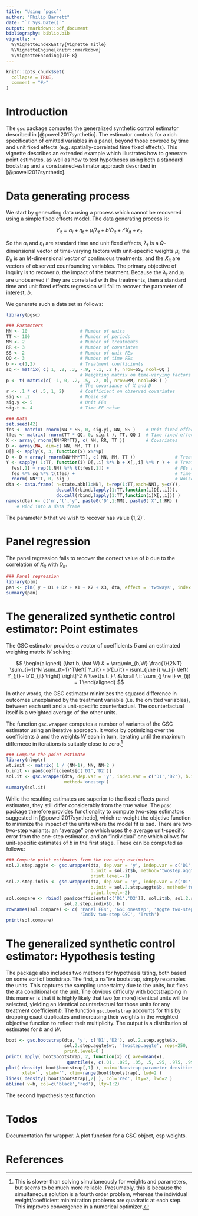 ```yaml
---
title: "Using `pgsc`"
author: "Philip Barrett"
date: "`r Sys.Date()`"
output: rmarkdown::pdf_document
bibliography: biblio.bib
vignette: >
  %\VignetteIndexEntry{Vignette Title}
  %\VignetteEngine{knitr::rmarkdown}
  %\VignetteEncoding{UTF-8}
---
```


```r
knitr::opts_chunk$set(
  collapse = TRUE,
  comment = "#>"
)
```

# Introduction

The `gsc` package computes the generalized synthetic control estimator described in [@powell2017synthetic].  The estimator controls for a rich specification of omitted variables in a panel, beyond those covered by time and unit fixed effects (e.g. spatially-correlated time fixed effects).  This vignette describes an extended example which illustrates how to generate point estimates, as well as how to test hypotheses using both a standard bootstrap and a constrained-estimator approach described in [@powell2017synthetic].

# Data generating process

We start by generating data using a process which cannot be recovered using a simple fixed effects model.  The data generating process is:

$$ Y_{it} = \alpha_i + \eta_t +  \mu_i ' \lambda_t + b ' D_{it} + r'X_{it} + \epsilon_{it}$$

So the $\alpha_i$ and $\eta_t$ are standard time and unit fixed effects, $\lambda_t$ is a $Q$-dimensional vector of time-varying factors with unit-specific weights $\mu_i$, the $D_{it}$ is an $M$-dimensional vector of continuous treatments, and the $X_{it}$ are vectors of observed counfounding variables.  The primary objective of inquiry is to recover $b$, the impact of the treatment.  Because the $\lambda_t$ and $\mu_i$ are unobserved if they are correlated with the treatments, then a standard time and unit fixed effects regression will fail to recover the parameter of interest, $b$.

We generate such a data set as follows:


```r

library(pgsc)

### Parameters
NN <- 10                    # Number of units
TT <- 100                   # Number of periods
MM <- 2                     # Number of treatments
RR <- 3                     # Number of covariates
SS <- 2                     # Number of unit FEs
QQ <- 3                     # Number of time FEs
b <- c(1,2)                 # Treatment coefficients
sq <- matrix( c( 1, .2, .3, -.9, -.1, .2 ), nrow=SS, ncol=QQ )
                            # Weighting matrix on time-varying factors
p <- t( matrix(c( -1, 0, .2, .5, .2, 0), nrow=MM, ncol=RR ) )  
                            # The covariance of X and D
r <- .1 * c( .5, 1, 2)      # Coefficient on observed covariates
sig <- .2                   # Noise sd
sig.y <- 5                  # Unit FEs
sig.t <- 4                  # Time FE noise

### Data
set.seed(42)
fes <- matrix( rnorm(NN * SS, 0, sig.y), NN, SS )    # Unit fixed effects
tfes <- matrix( rnorm(TT * QQ, 0, sig.t ), TT, QQ )  # Time fixed effects
X <- array( rnorm(NN*RR*TT), c( NN, RR, TT ))        # Covariates
D <- array(NA, dim=c( NN, MM, TT ))
D[] <- apply(X, 3, function(x) x%*%p) 
D <- D + array( rnorm(NN*MM*TT), c( NN, MM, TT ))               # Treatments, correl. w/ X
Y <- sapply( 1:TT, function(i) D[,,i] %*% b + X[,,i] %*% r ) +  # Treatment & covariates
  fes[,1] + rep(1,NN) %*% t(tfes[,1]) +                         # FEs and TFE
  fes %*% sq %*% t(tfes) +                                      # Time-unit interaction
  rnorm( NN*TT, 0, sig )                                        # Noise
dta <- data.frame( n=state.abb[1:NN], t=rep(1:TT,each=NN), y=c(Y),
                   do.call(rbind,lapply(1:TT,function(i)D[,,i])),
                   do.call(rbind,lapply(1:TT,function(i)X[,,i])) )
names(dta) <- c('n','t','y', paste0('D',1:MM), paste0('X',1:RR) )
    # Bind into a data frame
```

The parameter $b$ that we wish to recover has value $(1,2)'$.

# Panel regression

The panel regression fails to recover the correct value of $b$ due to the correlation of $X_{it}$ with $D_{it}$.

```r

### Panel regression
library(plm)
pan <- plm( y ~ D1 + D2 + X1 + X2 + X3, dta, effect = 'twoways', index = c('n','t'))
summary(pan)
```


# The generalized synthetic control estimator: Point estimates

The GSC estimator provides a vector of coefficients $\hat b$ and an estimated weighing matrix $W$ solving:

$$
\begin{aligned}
  (\hat b, \hat W) & = \arg\min_{b,W} \frac{1}{2NT} \sum_{i=1}^N \sum_{t=1}^T\left[ Y_{it} - b'D_{it} - \sum_{j\ne i} w_{ij} \left( Y_{jt} - b'D_{jt} \right)  \right]^2 \\
  \text{s.t. } \ &\forall \ i:  \sum_{j \ne i} w_{ij} = 1
\end{aligned}
$$

In other words, the GSC estimator minimizes the squared difference in outcomes unexplained by the treatment variable (i.e. the omitted variables), between each unit and a unit-specific counterfactual.  The counterfactual itself is a weighted average of the other units.

The function `gsc.wrapper` computes a number of variants of the GSC estimator using an iterative approach.  It works by optimizing over the coefficients $b$ and the weights $W$ each in turn, iterating until the maximum differnece in iterations is suitably close to zero.[^1]

[^1]: This is slower than solving simultaneously for weights and parameters, but seems to be much more reliable. Presumably, this is because the simultaneous solution is a fourth order problem, whereas the individual weight/coefficient minimization problems are quadratic at each step.  This improves convergence in a numerical optimizer. 

```r

### Compute the point estimate
library(nloptr)
wt.init <- matrix( 1 / (NN-1), NN, NN-2 )
b.init <- pan$coefficients[c('D1','D2')]
sol.it <- gsc.wrapper(dta, dep.var = 'y', indep.var = c('D1','D2'), b.init = b.init, 
                      method='onestep')
summary(sol.it)
```

While the resulting estimates are superior to the fixed effects panel estimates, they still differ considerably from the true value.  The `pgsc` package therefore provides functionality to compute two-step estimators suggested in [@powell2017synthetic], which re-weight the objctive function to minimize the impact of the units where the model fit is bad.  There are two two-step variants: an "average" one which uses the average unit-specific error from the one-step estimator, and an "individual" one which allows for unit-specific estimates of $b$ in the first stage.  These can be computed as follows:

```r

### Compute point estimates from the two-step estimators
sol.2.step.aggte <- gsc.wrapper(dta, dep.var = 'y', indep.var = c('D1','D2'), 
                                b.init = sol.it$b, method='twostep.aggte', 
                                print.level=-1)
sol.2.step.indiv <- gsc.wrapper(dta, dep.var = 'y', indep.var = c('D1','D2'), 
                                b.init = sol.2.step.aggte$b, method='twostep.indiv', 
                                print.level=-2)
sol.compare <- rbind( pan$coefficients[c('D1','D2')], sol.it$b, sol.2.step.aggte$b, 
                      sol.2.step.indiv$b, b )
rownames(sol.compare) <- c( 'Panel FEs', 'GSC onestep', 'Aggte two-step GSC', 
                            'Indiv two-step GSC', 'Truth')
print(sol.compare)
```

# The generalized synthetic control estimator: Hypothesis testing

The package also includes two methods for hypothesis tsting, both based on some sort of bootstrap.  The first, a na\"ive bootstrap, simply resamples the units.  This captures the sampling uncertainty due to the units, but fixes the ata conditional on the unit.  The obvious difficulty with bootstrapping in this manner is that it is highly likely that two (or more) identical units will be selected, yielding an identical counterfactual for those units for any treatment coefficient $b$.  The function `gsc.bootstrap` accounts for this by dropping exact duplicates and increasing their weights in the weighted objective function to reflect their multiplicity.  The output is a distribution of estimates for $b$ and $W$.

```r
boot <- gsc.bootstrap(dta, 'y', c('D1','D2'), sol.2.step.aggte$b, 
                      sol.2.step.aggte$wt, 'twostep.aggte', reps=250, 
                      print.level=0 )
print( apply( boot$bootstrap, 2, function(x) c( ave=mean(x), 
                       quantile(x, c(.01, .025, .05, .5, .95, .975, .99)))) )
plot( density( boot$bootstrap[,1] ), main='Boostrap parameter densities', 
      xlab='', ylab='', xlim=range(boot$bootstrap), lwd=2 )
lines( density( boot$bootstrap[,2] ), col='red', lty=2, lwd=2 )
abline( v=b, col=c('black','red'), lty=1:2)
```

The second hypothesis test function 

# Todos

Documentation for wrapper.  A plot function for a GSC object, esp weights.



# References